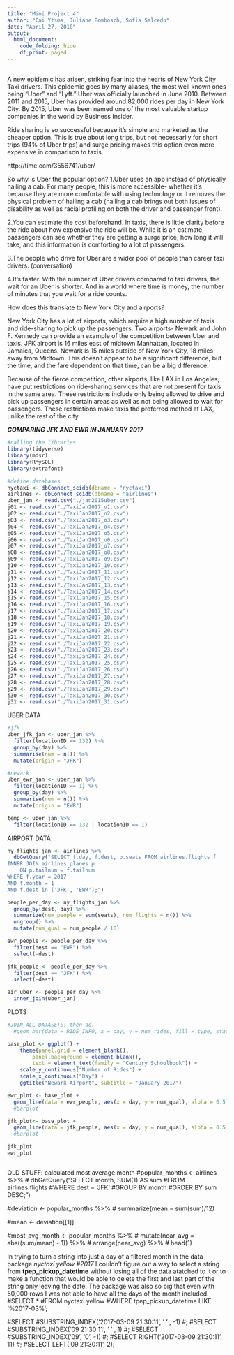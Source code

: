 ```yaml
---
title: "Mini Project 4"
author: "Cai Ytsma, Juliane Bombosch, Sofia Salcedo"
date: "April 27, 2018"
output: 
  html_document:
    code_folding: hide
    df_print: paged
---
```


##
  A new epidemic has arisen, striking fear into the hearts of New York City Taxi drivers. This epidemic goes by many aliases, the most well known ones being "Uber" and "Lyft." Uber was officially launched in June 2010. Between 2011 and 2015, Uber has provided around 82,000 rides per day in New York City. By 2015, Uber was been named one of the most valuable startup companies in the world by Business Insider.
  
 Ride sharing is so successful because it’s simple and marketed as the cheaper option. This is true about long trips, but not necessarily for short trips (94% of Uber trips) and surge pricing makes this option even more expensive in comparison to taxis. 
 
http://time.com/3556741/uber/

So why is Uber the popular option? 
1.Uber uses an app instead of physically hailing a cab. For many people, this is more accessible- whether it’s because they are more comfortable with using technology or it removes the physical problem of hailing a cab (hailing a cab brings out both issues of disability as well as racial profiling on both the driver and passenger front).

2.You can estimate the cost beforehand. In taxis, there is little clarity before the ride about how expensive the ride will be. While it is an estimate, passengers can see whether they are getting a surge price, how long it will take, and this information is comforting to a lot of passengers. 

3.The people who drive for Uber are a wider pool of people than career taxi drivers. (conversation)

4.It’s faster. With the number of Uber drivers compared to taxi drivers, the wait for an Uber is shorter. And in a world where time is money, the number of minutes that you wait for a ride counts.

How does this translate to New York City and airports? 

New York City has a lot of airports, which require a high number of taxis and ride-sharing to pick up the passengers. Two airports- Newark and John F. Kennedy can provide an example of the competition between Uber and taxis. JFK airport is 16 miles east of midtown Manhattan, located in Jamaica, Queens. Newark is 15 miles outside of New York City, 18 miles away from Midtown. This doesn’t appear to be a significant difference, but the time, and the fare dependent on that time, can be a big difference. 

Because of the fierce competition, other airports, like LAX in Los Angeles, have put restrictions on ride-sharing services that are not present for taxis in the same area. These restrictions include only being allowed to drive and pick up passengers in certain areas as well as not being allowed to wait for passengers. These restrictions make taxis the preferred method at LAX, unlike the rest of the city.


***COMPARING JFK AND EWR IN JANUARY 2017***


```r
#calling the libraries
library(tidyverse)
library(mdsr)
library(RMySQL)
library(extrafont)

#define databases
nyctaxi <- dbConnect_scidb(dbname = "nyctaxi")
airlines <- dbConnect_scidb(dbname = "airlines")
uber_jan <- read.csv("./jan2015uber.csv")
j01 <- read.csv("./TaxiJan2017_o1.csv")
j02 <- read.csv("./TaxiJan2017_o2.csv")
j03 <- read.csv("./TaxiJan2017_o3.csv")
j04 <- read.csv("./TaxiJan2017_o4.csv")
j05 <- read.csv("./TaxiJan2017_o5.csv")
j06 <- read.csv("./TaxiJan2017_o6.csv")
j07 <- read.csv("./TaxiJan2017_o7.csv")
j08 <- read.csv("./TaxiJan2017_o8.csv")
j09 <- read.csv("./TaxiJan2017_o9.csv")
j10 <- read.csv("./TaxiJan2017_10.csv")
j11 <- read.csv("./TaxiJan2017_11.csv")
j12 <- read.csv("./TaxiJan2017_12.csv")
j13 <- read.csv("./TaxiJan2017_13.csv")
j14 <- read.csv("./TaxiJan2017_14.csv")
j15 <- read.csv("./TaxiJan2017_15.csv")
j16 <- read.csv("./TaxiJan2017_16.csv")
j17 <- read.csv("./TaxiJan2017_17.csv")
j18 <- read.csv("./TaxiJan2017_18.csv")
j19 <- read.csv("./TaxiJan2017_19.csv")
j20 <- read.csv("./TaxiJan2017_20.csv")
j21 <- read.csv("./TaxiJan2017_21.csv")
j22 <- read.csv("./TaxiJan2017_22.csv")
j23 <- read.csv("./TaxiJan2017_23.csv")
j24 <- read.csv("./TaxiJan2017_24.csv")
j25 <- read.csv("./TaxiJan2017_25.csv")
j26 <- read.csv("./TaxiJan2017_26.csv")
j27 <- read.csv("./TaxiJan2017_27.csv")
j28 <- read.csv("./TaxiJan2017_28.csv")
j29 <- read.csv("./TaxiJan2017_29.csv")
j30 <- read.csv("./TaxiJan2017_30.csv")
j31 <- read.csv("./TaxiJan2017_31.csv")
```

UBER DATA
```r
#jfk
uber_jfk_jan <- uber_jan %>%
  filter(locationID == 132) %>%
  group_by(day) %>%
  summarise(num = n()) %>%
  mutate(origin = "JFK")

#newark
uber_ewr_jan <- uber_jan %>%
  filter(locationID == 1) %>%
  group_by(day) %>%
  summarise(num = n()) %>%
  mutate(origin = "EWR")

temp <- uber_jan %>%
  filter(locationID == 132 | locationID == 1)
```



AIRPORT DATA
```r
ny_flights_jan <- airlines %>%
  dbGetQuery("SELECT f.day, f.dest, p.seats FROM airlines.flights f
INNER JOIN airlines.planes p
	ON p.tailnum = f.tailnum
WHERE f.year = 2017
AND f.month = 1
AND f.dest in ('JFK', 'EWR');")
```

```r
people_per_day <- ny_flights_jan %>% 
  group_by(dest, day) %>%
  summarize(num_people = sum(seats), num_flights = n()) %>%
  ungroup() %>%
  mutate(num_qual = num_people / 10)

ewr_people <- people_per_day %>%
  filter(dest == "EWR") %>%
  select(-dest)

jfk_people <- people_per_day %>%
  filter(dest == "JFK") %>%
  select(-dest)
```

```r
air_uber <- people_per_day %>%
  inner_join(uber_jan)
```

PLOTS
```r
#JOIN ALL DATASETS! then do:
  #geom_bar(data = RIDE_INFO, x = day, y = num_rides, fill = type, stat = "identity")

base_plot <- ggplot() +
    theme(panel.grid = element_blank(),
        panel.background = element_blank(),
        text = element_text(family = "Century Schoolbook")) +
    scale_y_continuous("Number of Rides") +
    scale_x_continuous("Day") +
    ggtitle("Newark Airport", subtitle = "January 2017")

ewr_plot <- base_plot +
  geom_line(data = ewr_people, aes(x = day, y = num_qual), alpha = 0.5)
  #barplot

jfk_plot<- base_plot +
  geom_line(data = jfk_people, aes(x = day, y = num_qual), alpha = 0.5)
  #barplot

jfk_plot
ewr_plot
```

```r


```


OLD STUFF:
calculated most average month
#popular_months <- airlines %>%
#  dbGetQuery("SELECT month, SUM(1) AS sum
#FROM airlines.flights
#WHERE dest = 'JFK'
#GROUP BY month
#ORDER BY sum DESC;")

#deviation <- popular_months %>%
#  summarize(mean = sum(sum)/12)

#mean <- deviation[[1]]

#most_avg_month <- popular_months %>%
#  mutate(near_avg = abs((sum/mean) - 1)) %>%
#  arrange(near_avg) %>%
#  head(1)

In trying to turn a string into just a day of a filtered month in the data package *nyctaxi yellow #2017* I couldn't figure out a way to select a string from **tpep_pickup_datetime** without losing all of the data atatched to it or to make a function that would be able to delete the first and last part of the string only leaving the date. The package was also so big that even with 50,000 rows I was not able to have all the days of the month included.
#SELECT * 
#FROM nyctaxi.yellow
#WHERE tpep_pickup_datetime LIKE  '%2017-03%';

#SELECT
#SUBSTRING_INDEX('2017-03-09 21:30:11', ' ' , -1)
#;
#SELECT
#SUBSTRING_INDEX('09 21:30:11', ' ' , 1)
#;
#SELECT
#SUBSTRING_INDEX('09', '0', -1)
#;
#SELECT RIGHT('2017-03-09 21:30:11', 11) 
#;
#SELECT LEFT('09 21:30:11', 2);
